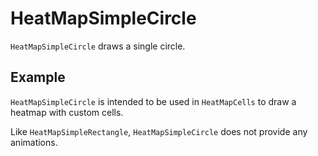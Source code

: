 
# HeatMapSimpleCircle

<Meta of={HeatMapSimpleCircleStories} />

`HeatMapSimpleCircle` draws a single circle.

<ArgTypes of={HeatMapSimpleCircle} />

## Example

`HeatMapSimpleCircle` is intended to be used in `HeatMapCells` to draw a heatmap with custom cells.

<Canvas of={HeatMapSimpleCircleStories.Example} />

Like `HeatMapSimpleRectangle`, `HeatMapSimpleCircle` does not provide any animations.
